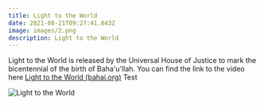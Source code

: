 ```yaml
---
title: Light to the World
date: 2021-08-21T09:27:41.843Z
image: images/2.png
description: Light to the World
---
```

Light to the World is released by the Universal House of Justice to mark the bicentennial of the birth of Baha'u'llah.  You can find the link to the video here [](https://www.youtube.com/watch?v=0h9hLL3JFnI)[Light to the World (bahai.org)](https://www.bahai.org/light-to-the-world/) Test

![Light to the World](6.png "Light to the World")